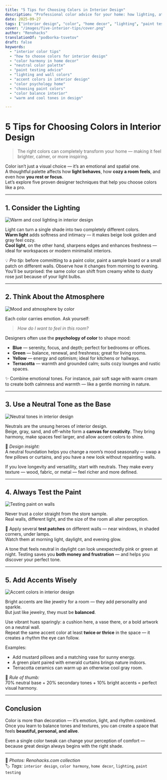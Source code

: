 ```yaml
---
title: "5 Tips for Choosing Colors in Interior Design"
description: "Professional color advice for your home: how lighting, atmosphere, and accent tones shape the mood of every room."
date: 2025-09-27
tags: ["interior design", "color", "home decor", "lighting", "paint testing"]
cover: "/images/five-interior-tips/cover.png"
author: "Renohacks"
translationOf: "podborka-tsvetov"
draft: false
keywords:
  - "interior color tips"
  - "how to choose colors for interior design"
  - "color harmony in home decor"
  - "neutral color palette"
  - "paint testing advice"
  - "lighting and wall colors"
  - "accent colors in interior design"
  - "color psychology home"
  - "choosing paint colors"
  - "color balance interior"
  - "warm and cool tones in design"

---
```


# 5 Tips for Choosing Colors in Interior Design

> The right colors can completely transform your home — making it feel brighter, calmer, or more inspiring.

Color isn’t just a visual choice — it’s an emotional and spatial one.  
A thoughtful palette affects how **light behaves**, how **cozy a room feels**, and even how **you rest or focus**.  
Let’s explore five proven designer techniques that help you choose colors like a pro.

---

##  1. Consider the Lighting

![Warm and cool lighting in interior design](/images/five-interior-tips/lighting.png)

Light can turn a single shade into two completely different colors.  
**Warm light** adds softness and intimacy — it makes beige look golden and gray feel cozy.  
**Cool light**, on the other hand, sharpens edges and enhances freshness — ideal for workspaces or modern minimalist interiors.

💡 *Pro tip:* before committing to a paint color, paint a sample board or a small patch on different walls. Observe how it changes from morning to evening.  
You’ll be surprised: the same color can shift from creamy white to dusty rose just because of your light bulbs.

---

##  2. Think About the Atmosphere

![Mood and atmosphere by color](/images/five-interior-tips/atmosphere.png)

Each color carries emotion. Ask yourself:
> *How do I want to feel in this room?*

Designers often use the **psychology of color** to shape mood:
- **Blue** — serenity, focus, and depth; perfect for bedrooms or offices.
- **Green** — balance, renewal, and freshness; great for living rooms.
- **Yellow** — energy and optimism; ideal for kitchens or hallways.
- **Terracotta** — warmth and grounded calm; suits cozy lounges and rustic spaces.

✨ Combine emotional tones. For instance, pair soft sage with warm cream to create both calmness and warmth — like a gentle morning in nature.

---

##  3. Use a Neutral Tone as the Base

![Neutral tones in interior design](/images/five-interior-tips/neutral.png)

Neutrals are the unsung heroes of interior design.  
Beige, gray, sand, and off-white form a **canvas for creativity**. They bring harmony, make spaces feel larger, and allow accent colors to shine.

📏 *Design insight:*  
A neutral foundation helps you change a room’s mood seasonally — swap a few pillows or curtains, and you have a new look without repainting walls.

If you love longevity and versatility, start with neutrals. They make every texture — wood, fabric, or metal — feel richer and more defined.

---

##  4. Always Test the Paint

![Testing paint on walls](/images/five-interior-tips/testing.png)

Never trust a color straight from the store sample.  
Real walls, different light, and the size of the room all alter perception.

🎨 Apply several **test patches** on different walls — near windows, in shaded corners, under lamps.  
Watch them at morning light, daylight, and evening glow.

A tone that feels neutral in daylight can look unexpectedly pink or green at night. Testing saves you **both money and frustration** — and helps you discover your perfect tone.

---

##  5. Add Accents Wisely

![Accent colors in interior design](/images/five-interior-tips/accents.png)

Bright accents are like jewelry for a room — they add personality and sparkle.  
But just like jewelry, they must be **balanced**.

Use vibrant hues sparingly: a cushion here, a vase there, or a bold artwork on a neutral wall.  
Repeat the same accent color at least **twice or thrice** in the space — it creates a rhythm the eye can follow.

Examples:
- Add mustard pillows and a matching vase for sunny energy.
- A green plant paired with emerald curtains brings nature indoors.
- Terracotta ceramics can warm up an otherwise cool gray room.

🎯 *Rule of thumb:*  
70% neutral base + 20% secondary tones + 10% bright accents = perfect visual harmony.

---

##  Conclusion

Color is more than decoration — it’s emotion, light, and rhythm combined.  
Once you learn to balance tones and textures, you can create a space that feels **beautiful, personal, and alive**.

Even a single color tweak can change your perception of comfort —  
because great design always begins with the right shade.

---

📸 *Photos: Renohacks.com collection*  
🏷️ *Tags:* `interior design`, `color harmony`, `home decor`, `lighting`, `paint testing`
